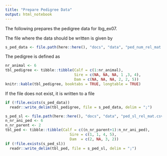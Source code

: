```yaml
---
title: "Prepare Pedigree Data"
output: html_notebook
---
```



The following prepares the pedigree data for lbg_ex07. 

The file where the data should be written is given by

```r
s_ped_data <- file.path(here::here(), "docs", "data", "ped_num_rel_mat.csv")
```

The pedigree is defined as

```r
nr_animal <- 6
tbl_pedigree <- tibble::tibble(Calf = c(1:nr_animal),
                               Sire = c(NA, NA, NA, 1 ,3, 4),
                               Dam = c(NA, NA, NA, 2, 2, 5))
knitr::kable(tbl_pedigree, booktabs = TRUE, longtable = TRUE)
```

If the file does not exist, it is written to a file

```r
if (!file.exists(s_ped_data))
  readr::write_delim(tbl_pedigree, file = s_ped_data, delim = ";")
```


```r
s_ped_sl <- file.path(here::here(), "docs", "data", "ped_sl_rel_mat.csv")
n_nr_ani_ped <- 6
n_nr_parent <- 2
tbl_ped <- tibble::tibble(Calf = c((n_nr_parent+1):n_nr_ani_ped),
                             Sire = c(1, 1, 4, 5),
                             Dam  = c(2, NA, 3, 2))
if (!file.exists(s_ped_sl))
  readr::write_delim(tbl_ped, file = s_ped_sl, delim = ";")

```


